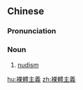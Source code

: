{{also|裸体主义}}
==Chinese==
{{zh-forms|s=裸体主义|type=22}}

===Pronunciation===
{{zh-pron
|m=luǒtǐ zhǔyì
|cat=n
}}

===Noun===
{{zh-noun}}

# [[nudism]]

[[hu:裸體主義]]
[[zh:裸體主義]]